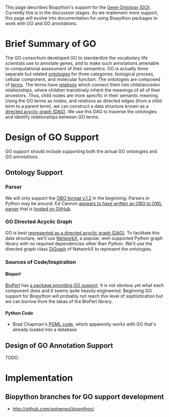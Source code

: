 This page describes Biopython's support for the [http://www.geneontology.org/ Gene Ontology (GO)]. Currently this is in the discussion stages. As we implement more support, this page will evolve into documentation for using Biopython packages to work with GO and GO annotations.

= Brief Summary of GO =

The GO consortium developed GO to standardize the vocabulary life scientists use to annotate genes, and to make such annotations amenable to computational assessment of their semantics. GO is actually three separate but related [http://www.geneontology.org/GO.ontology.structure.shtml#ontology ontologies] for three categories: biological process, cellular component, and molecular function. The ontologies are composed of [http://www.geneontology.org/GO.ontology.structure.shtml#term terms]. The terms have [http://www.geneontology.org/GO.ontology.relations.shtml relations] which connect them into child/ancestor relationships, where children transitively inherit the meanings of all of their ancestors. Thus, child nodes are more specific in their semantic meaning. Using the GO terms as nodes, and relations as directed edges (from a child term to a parent term), we can construct a data structure known as a [http://en.wikipedia.org/wiki/Directed_acyclic_graph directed acyclic graph (DAG)]. We use this DAG to traverse the ontologies and identify relationships between GO terms.

= Design of GO Support =

GO support should include supporting both the actual GO ontologies and GO annotations.

== Ontology Support ==

=== Parser ===

We will only support the [http://www.geneontology.org/GO.format.obo-1_2.shtml OBO format v.1.2] in the beginning. Parsers in Python may be around. Ed Cannon [http://lists.open-bio.org/pipermail/biopython-dev/2009-August/006701.html appears to have written an OBO to OWL parser] that is [http://github.com/eoc21/biopython/tree/eoc21Branch/ hosted on GitHub].

=== GO Directed Acyclic Graph ===

GO is best [http://www.geneontology.org/GO.ontology.structure.shtml#go-as-a-graph represented as a directed acyclic graph (DAG)]. To facilitate this data structure, we'll use [http://networkx.lanl.gov/ NetworkX], a popular, well-supported Python graph library with no required dependencies other than Python. We'll use the directed graph class [http://networkx.lanl.gov/reference/classes.digraph.html DiGraph] of NetworkX to represent the ontologies.

=== Sources of Code/Inspiration ===

==== Bioperl ====

[http://bioperl.org/ BioPerl] has [http://doc.bioperl.org/bioperl-live/Bio/Ontology/toc.html a package providing GO support]. It is not obvious yet what each component does and it seems quite heavily engineered. Beginning GO support for Biopython will probably not reach this level of sophistication but we can borrow from the ideas of the BioPerl library.

==== Python Code ====

* Brad Chapman's [http://bioinformatics.org/cgi-bin/cvsweb.cgi/biopy-pgml/Bio/PGML/GO/ PGML code], which apparently works with GO that's already loaded into a database

== Design of GO Annotation Support ==

TODO.

= Implementation =

== Biopython branches for GO support development ==

* http://github.com/gotgenes/biopython/